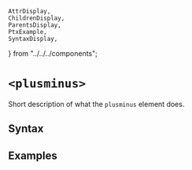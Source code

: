     AttrDisplay,
    ChildrenDisplay,
    ParentsDisplay,
    PtxExample,
    SyntaxDisplay,
} from "../../../components";

# `<plusminus>`

Short description of what the `plusminus` element does.

## Syntax

<SyntaxDisplay name="plusminus" />

## Examples

    